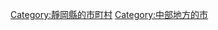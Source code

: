 {{Commonscat|Ito, Shizuoka}}
{{Catmore}}

{{DEFAULTSORT:Ito-shi}}
[[Category:靜岡縣的市町村|Category:靜岡縣的市町村]]
[[Category:中部地方的市|Category:中部地方的市]]